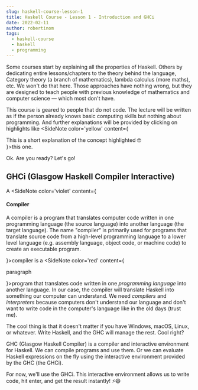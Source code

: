```yaml
---
slug: haskell-course-lesson-1
title: Haskell Course - Lesson 1 - Introduction and GHCi
date: 2022-02-11
author: robertinom
tags:
  - haskell-course
  - haskell
  - programming
---
```


Some courses start by explaining all the properties of Haskell. Others by dedicating entire lessons/chapters to the theory behind the language, Category theory (a branch of mathematics), lambda calculus (more maths), etc. We won't do that here. Those approaches have nothing wrong, but they are designed to teach people with previous knowledge of mathematics and computer science — which most don't have.

This course is geared to people that do not code. The lecture will be written as if the person already knows basic computing skills but nothing about programming. And further explanations will be provided by clicking on highlights like <SideNote color='yellow' content={<div>This is a short explanation of the concept highlighted 🤓</div>}>this one</SideNote>.

Ok. Are you ready? Let's go!

## GHCi (Glasgow Haskell Compiler Interactive)

A <SideNote color='violet' content={<div><h4 className='font'>Compiler</h4><p>A compiler is a program that translates computer code written in one programming language (the source language) into another language (the target language). The name "compiler" is primarily used for programs that translate source code from a high-level programming language to a lower level language (e.g. assembly language, object code, or machine code) to create an executable program.</p></div>}>compiler</SideNote> is a <SideNote color='red' content={<p>paragraph</p>}>program</SideNote> that translates code written in one _programming language_ into another language. In our case, the compiler will translate Haskell into something our computer can understand. We need _compilers_ and _interpreters_ because computers don't understand our language and don't want to write code in the computer's language like in the old days (trust me).

The cool thing is that it doesn't matter if you have Windows, macOS, Linux, or whatever. Write Haskell, and the GHC will manage the rest. Cool right?

GHC (Glasgow Haskell Compiler) is a compiler and interactive environment for Haskell. We can compile programs and use them. Or we can evaluate Haskell expressions on the fly using the interactive environment provided by the GHC (the GHCi).

For now, we'll use the GHCi. This interactive environment allows us to write code, hit enter, and get the result instantly! ⚡️😄
